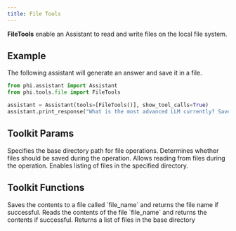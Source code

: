```yaml
---
title: File Tools
---
```


**FileTools** enable an Assistant to read and write files on the local file system.

## Example

The following assistant will generate an answer and save it in a file.

```python cookbook/tools/file_tools.py
from phi.assistant import Assistant
from phi.tools.file import FileTools

assistant = Assistant(tools=[FileTools()], show_tool_calls=True)
assistant.print_response("What is the most advanced LLM currently? Save the answer to a file.", markdown=True)
```

## Toolkit Params

<ResponseField name="base_dir" type="Path">
  Specifies the base directory path for file operations.
</ResponseField>
<ResponseField name="save_files" type="bool" default="True">
  Determines whether files should be saved during the operation.
</ResponseField>
<ResponseField name="read_files" type="bool" default="True">
  Allows reading from files during the operation.
</ResponseField>
<ResponseField name="list_files" type="bool" default="True">
  Enables listing of files in the specified directory.
</ResponseField>

## Toolkit Functions

<ResponseField name="save_file">
  Saves the contents to a file called `file_name` and returns the file name if
  successful.
</ResponseField>
<ResponseField name="read_file">
  Reads the contents of the file `file_name` and returns the contents if
  successful.
</ResponseField>
<ResponseField name="list_files">
  Returns a list of files in the base directory
</ResponseField>
